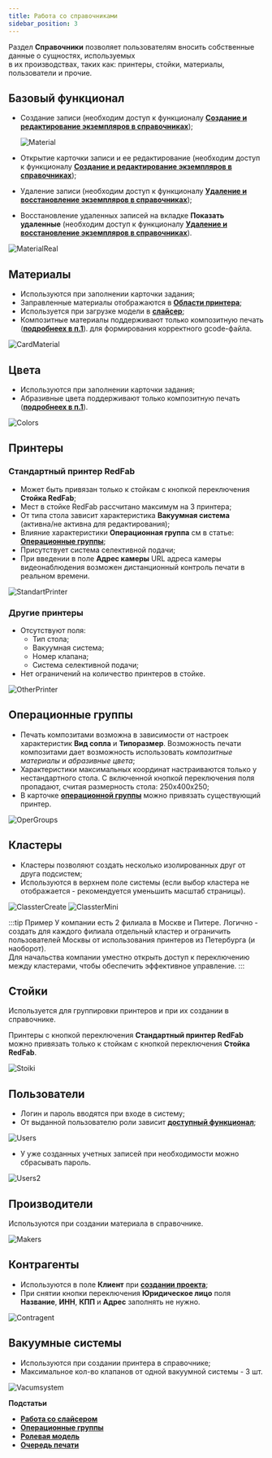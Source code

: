 ```yaml
---
title: Работа со справочниками
sidebar_position: 3
---
```

Раздел **Справочники** позволяет пользователям вносить собственные данные о сущностях, используемых\
в их производствах, таких как: принтеры, стойки, материалы, пользователи и прочие.

## Базовый функционал 

- Создание записи (необходим доступ к функционалу 
[**Создание и редактирование экземпляров в справочниках**](/docs/StartWithMES/RoleModel#доступ-к-функционалу));
  
  ![Material](./img/Material.jpg)

- Открытие карточки записи и ее редактирование (необходим доступ к функционалу 
[**Создание и редактирование экземпляров в справочниках**](/docs/StartWithMES/RoleModel#доступ-к-функционалу));
- Удаление записи (необходим доступ к функционалу 
[**Удаление и восстановление экземпляров в справочниках**](/docs/StartWithMES/RoleModel#доступ-к-функционалу));
- Восстановление удаленных записей на вкладке **Показать удаленные** (необходим доступ к функционалу 
[**Удаление и восстановление экземпляров в справочниках**](/docs/StartWithMES/RoleModel#доступ-к-функционалу)).

![MaterialReal](./img/MaterialReal.jpg)

## Материалы 

- Используются при заполнении карточки задания;
- Заправленные материалы отображаются в [**Области принтера**](/docs/StartWithMES/PrinterArea);
- Используется при загрузке модели в [**слайсер**](/docs/Slicer/);
- Композитные материалы поддерживают только композитную печать ([**подробнеех в п.1**](/docs/WorkingWithReferenceBooks#операционные-группы)).
для формирования корректного gcode-файла.

![CardMaterial](./img/CardMaterial.png)

## Цвета 

- Используются при заполнении карточки задания;
- Абразивные цвета поддерживают только композитную печать ([**подробнеех в п.1**](/docs/WorkingWithReferenceBooks#операционные-группы)).

![Colors](./img/Colors.png)

## Принтеры 

### Стандартный принтер RedFab 

- Может быть привязан только к стойкам с кнопкой переключения **Стойка RedFab**;
- Мест в стойке RedFab рассчитано максимум на 3 принтера;
- От типа стола зависит характеристика **Вакуумная система** (активна/не активна для редактирования);
- Влияние характеристики **Операционная группа** см в статье: [**Операционные группы**](/docs/StartWithMES/PrintQueue/PrintQueueRules/OperationalGroups);
- Присутствует система селективной подачи;
- При введении в поле **Адрес камеры** URL адреса камеры видеонаблюдения возможен дистанционный
 контроль печати в реальном времени.

![StandartPrinter](./img/StandartPrinter.png)

### Другие принтеры

- Отсутствуют поля:
  - Тип стола;
  - Вакуумная система;
  - Номер клапана;
  - Система селективной подачи;
- Нет ограничений на количество принтеров в стойке.

![OtherPrinter](./img/OtherPrinter.png)

## Операционные группы 

- Печать композитами возможна в зависимости от настроек характеристик **Вид сопла** и **Типоразмер**.
 Возможность печати композитами дает возможность использовать *композитные материалы* 
 и *абразивные цвета*;
- Характеристики максимальных координат настраиваются только у нестандартного стола. С включенной
кнопкой переключения поля пропадают, считая размерность стола: 250х400х250;
- В карточке [**операционной группы**](/docs/StartWithMES/PrintQueue/PrintQueueRules/OperationalGroups)
можно привязать существующий принтер.

![OperGroups](./img/OperGroups.png)

## Кластеры 

- Кластеры позволяют создать несколько изолированных друг от друга подсистем;
- Используются в верхнем поле системы (если выбор кластера не отображается - рекомендуется уменьшить масштаб 
страницы).

![ClassterCreate](./img/ClassterCreate.png)
![ClassterMini](./img/ClassterMini.png)

:::tip Пример
      У компании есть 2 филиала в Москве и Питере. Логично - создать для каждого филиала отдельный 
      кластер и ограничить пользователей Москвы от использования принтеров из Петербурга (и наоборот).\
      Для начальства компании уместно открыть доступ к переключению между кластерами, чтобы обеспечить 
      эффективное управление.
:::

## Стойки 

Используется для группировки принтеров и при их создании в справочнике.

Принтеры с кнопкой переключения **Стандартный принтер RedFab** можно привязать только к стойкам с кнопкой переключения
 **Стойка RedFab**.

![Stoiki](./img/Stoiki.png)

## Пользователи 

- Логин и пароль вводятся при входе в систему;
- От выданной пользователю роли зависит [**доступный функционал**](/docs/StartWithMES/RoleModel);

![Users](./img/Users.png)

- У уже созданных учетных записей при необходимости можно сбрасывать пароль.

![Users2](./img/Users2.png)

## Производители 

Используются при создании материала в справочнике.

![Makers](./img/Makers.png)

## Контрагенты 

- Используются в поле **Клиент** при [**создании проекта**](/docs/StartWithMES/PrintQueue/#проекты);
- При снятии кнопки переключения **Юридическое лицо** поля **Название**, **ИНН**, **КПП** и **Адрес** 
заполнять не нужно.

![Contragent](./img/Contragent.png)

## Вакуумные системы 

- Используются при создании принтера в справочнике;
- Максимальное кол-во клапанов от одной вакуумной системы - 3 шт.

![Vacumsystem](./img/Vacumsystem.png)

**Подстатьи**
- [**Работа со слайсером**](https://mes-docs.onrender.com/docs/Slicer/)
- [**Операционные группы**](https://mes-docs.onrender.com/docs/StartWithMES/PrintQueue/PrintQueueRules/OperationalGroups)
- [**Ролевая модель**](https://mes-docs.onrender.com/docs/StartWithMES/RoleModel)
- [**Очередь печати**](https://mes-docs.onrender.com/docs/StartWithMES/PrintQueue/)
